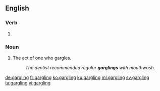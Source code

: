 ==English==

===Verb===
{{head|en|present participle}}

# {{present participle of|gargle|lang=en|nocat=1}}

===Noun===
{{en-noun}}

# The act of one who gargles.
#: ''The dentist recommended regular '''garglings''' with mouthwash.''

[[de:gargling]]
[[fr:gargling]]
[[ko:gargling]]
[[ku:gargling]]
[[ml:gargling]]
[[sv:gargling]]
[[ta:gargling]]
[[vi:gargling]]